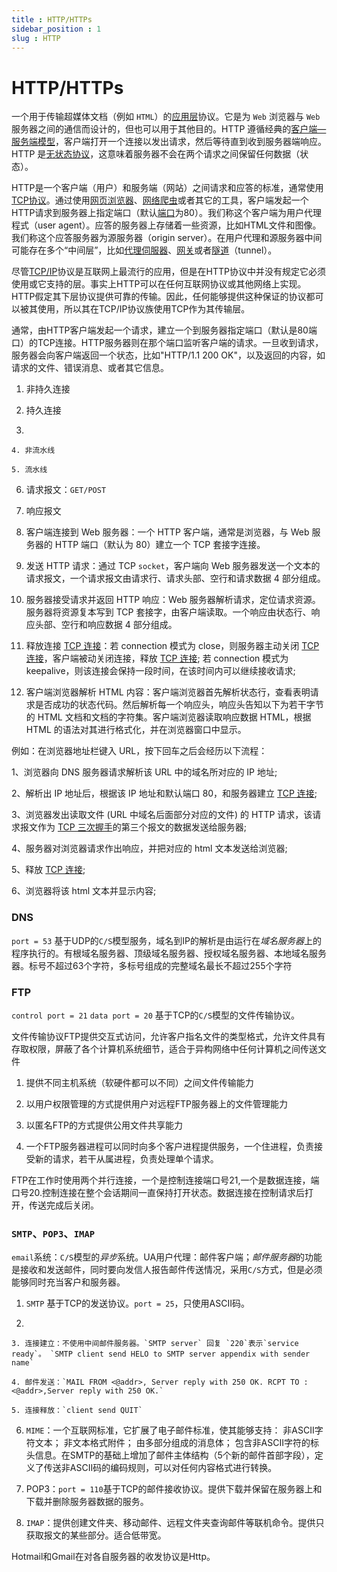 ```yaml
---
title : HTTP/HTTPs
sidebar_position : 1
slug : HTTP
---
```

# HTTP/HTTPs




一个用于传输超媒体文档（例如 `HTML`）的[应用层](https://zh.wikipedia.org/wiki/%E5%BA%94%E7%94%A8%E5%B1%82)协议。它是为 `Web` 浏览器与 `Web`服务器之间的通信而设计的，但也可以用于其他目的。HTTP 遵循经典的[客户端—服务端模型](https://zh.wikipedia.org/wiki/%E4%B8%BB%E5%BE%9E%E5%BC%8F%E6%9E%B6%E6%A7%8B)，客户端打开一个连接以发出请求，然后等待直到收到服务器端响应。HTTP 是[无状态协议](http://zh.wikipedia.org/wiki/%E6%97%A0%E7%8A%B6%E6%80%81%E5%8D%8F%E8%AE%AE)，这意味着服务器不会在两个请求之间保留任何数据（状态）。

HTTP是一个客户端（用户）和服务端（网站）之间请求和应答的标准，通常使用[TCP协议](https://zh.wikipedia.org/wiki/%E4%BC%A0%E8%BE%93%E6%8E%A7%E5%88%B6%E5%8D%8F%E8%AE%AE)。通过使用[网页浏览器](https://zh.wikipedia.org/wiki/%E7%B6%B2%E9%A0%81%E7%80%8F%E8%A6%BD%E5%99%A8)、[网络爬虫](https://zh.wikipedia.org/wiki/%E7%BD%91%E7%BB%9C%E7%88%AC%E8%99%AB)或者其它的工具，客户端发起一个HTTP请求到服务器上指定端口（默认[端口](https://zh.wikipedia.org/wiki/%E9%80%9A%E8%A8%8A%E5%9F%A0)为80）。我们称这个客户端为用户代理程式（user agent）。应答的服务器上存储着一些资源，比如HTML文件和图像。我们称这个应答服务器为源服务器（origin server）。在用户代理和源服务器中间可能存在多个“中间层”，比如[代理伺服器](https://zh.wikipedia.org/wiki/%E4%BB%A3%E7%90%86%E4%BC%BA%E6%9C%8D%E5%99%A8)、[网关](https://zh.wikipedia.org/wiki/%E7%BD%91%E5%85%B3)或者[隧道](https://zh.wikipedia.org/wiki/%E9%9A%A7%E9%81%93)（tunnel）。

尽管[TCP/IP](https://zh.wikipedia.org/wiki/TCP/IP)协议是互联网上最流行的应用，但是在HTTP协议中并没有规定它必须使用或它支持的层。事实上HTTP可以在任何互联网协议或其他网络上实现。HTTP假定其下层协议提供可靠的传输。因此，任何能够提供这种保证的协议都可以被其使用，所以其在TCP/IP协议族使用TCP作为其传输层。

通常，由HTTP客户端发起一个请求，建立一个到服务器指定端口（默认是80端口）的TCP连接。HTTP服务器则在那个端口监听客户端的请求。一旦收到请求，服务器会向客户端返回一个状态，比如"HTTP/1.1 200 OK"，以及返回的内容，如请求的文件、错误消息、或者其它信息。

1. 非持久连接

2. 持久连接

3. 

    4. 非流水线

    5. 流水线

6. 请求报文：`GET/POST`

7. 响应报文

8. 客户端连接到 Web 服务器：一个 HTTP 客户端，通常是浏览器，与 Web 服务器的 HTTP 端口（默认为 80）建立一个 TCP 套接字连接。

9. 发送 HTTP 请求：通过 TCP `socket`，客户端向 Web 服务器发送一个文本的请求报文，一个请求报文由请求行、请求头部、空行和请求数据 4 部分组成。

10. 服务器接受请求并返回 HTTP 响应：Web 服务器解析请求，定位请求资源。服务器将资源复本写到 TCP 套接字，由客户端读取。一个响应由状态行、响应头部、空行和响应数据 4 部分组成。

11. 释放连接 [TCP 连接](http://www.jianshu.com/p/ef892323e68f)：若 connection 模式为 close，则服务器主动关闭 [TCP 连接](http://www.jianshu.com/p/ef892323e68f)，客户端被动关闭连接，释放 [TCP 连接](http://www.jianshu.com/p/ef892323e68f); 若 connection 模式为 keepalive，则该连接会保持一段时间，在该时间内可以继续接收请求;

12. 客户端浏览器解析 HTML 内容：客户端浏览器首先解析状态行，查看表明请求是否成功的状态代码。然后解析每一个响应头，响应头告知以下为若干字节的 HTML 文档和文档的字符集。客户端浏览器读取响应数据 HTML，根据 HTML 的语法对其进行格式化，并在浏览器窗口中显示。

例如：在浏览器地址栏键入 URL，按下回车之后会经历以下流程：

1、浏览器向 DNS 服务器请求解析该 URL 中的域名所对应的 IP 地址;

2、解析出 IP 地址后，根据该 IP 地址和默认端口 80，和服务器建立 [TCP 连接](http://www.jianshu.com/p/ef892323e68f);

3、浏览器发出读取文件 (URL 中域名后面部分对应的文件) 的 HTTP 请求，该请求报文作为 [TCP 三次握手](http://www.jianshu.com/p/ef892323e68f)的第三个报文的数据发送给服务器;

4、服务器对浏览器请求作出响应，并把对应的 html 文本发送给浏览器;

5、释放 [TCP 连接](http://www.jianshu.com/p/ef892323e68f);

6、浏览器将该 html 文本并显示内容;



### DNS

`port = 53` 基于UDP的`C/S`模型服务，域名到IP的解析是由运行在*域名服务器*上的程序执行的。有根域名服务器、顶级域名服务器、授权域名服务器、本地域名服务器。标号不超过63个字符，多标号组成的完整域名最长不超过255个字符


### FTP

`control port = 21` `data port = 20` 基于TCP的`C/S`模型的文件传输协议。

文件传输协议FTP提供交互式访问，允许客户指名文件的类型格式，允许文件具有存取权限，屏蔽了各个计算机系统细节，适合于异构网络中任何计算机之间传送文件

1. 提供不同主机系统（软硬件都可以不同）之间文件传输能力

2. 以用户权限管理的方式提供用户对远程FTP服务器上的文件管理能力

3. 以匿名FTP的方式提供公用文件共享能力

4. 一个FTP服务器进程可以同时向多个客户进程提供服务，一个住进程，负责接受新的请求，若干从属进程，负责处理单个请求。

FTP在工作时使用两个并行连接，一个是控制连接端口号21,一个是数据连接，端口号20.控制连接在整个会话期间一直保持打开状态。数据连接在控制请求后打开，传送完成后关闭。



### `SMTP`、`POP3`、`IMAP`

`email`系统：`C/S`模型的*异步*系统。UA用户代理：邮件客户端；*邮件服务器*的功能是接收和发送邮件，同时要向发信人报告邮件传送情况，采用`C/S`方式，但是必须能够同时充当客户和服务器。

1. `SMTP` 基于TCP的发送协议。`port = 25`，只使用ASCII码。

2. 

    3. 连接建立：不使用中间邮件服务器。`SMTP server` 回复 `220`表示`service ready`。 `SMTP client send HELO to SMTP server appendix with sender name`

    4. 邮件发送：`MAIL FROM <@addr>, Server reply with 250 OK. RCPT TO : <@addr>,Server reply with 250 OK.`

    5. 连接释放：`client send QUIT`

6. `MIME`：一个互联网标准，它扩展了电子邮件标准，使其能够支持： 非ASCII字符文本； 非文本格式附件； 由多部分组成的消息体； 包含非ASCII字符的标头信息。在SMTP的基础上增加了邮件主体结构（5个新的邮件首部字段），定义了传送非ASCII码的编码规则，可以对任何内容格式进行转换。

7. POP3：`port = 110`基于TCP的邮件接收协议。提供下载并保留在服务器上和下载并删除服务器数据的服务。

8. `IMAP`：提供创建文件夹、移动邮件、远程文件夹查询邮件等联机命令。提供只获取报文的某些部分。适合低带宽。

Hotmail和Gmail在对各自服务器的收发协议是Http。




